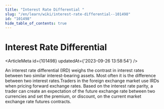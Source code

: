 ```yaml
---
title: "Interest Rate Differential "
slug: "/en/learn/wiki/interest-rate-differential--101498"
id: "101498"
hide_table_of_contents: true
---
```



# Interest Rate Differential 

<ArticleMeta id={101498} updatedAt={'2023-09-26 13:58:54'} />
<div className='border-solid border-b border-t-0 my-4 border-[var(--ifm-color-gray-300)]' />

An interest rate differential (IRD) weighs the contrast in interest rates between two similar interest-bearing assets. Most often it is the difference between two interest rates.Traders in the foreign exchange market use IRDs when pricing forward exchange rates. Based on the interest rate parity, a trader can create an expectation of the future exchange rate between two currencies and set the premium, or discount, on the current market exchange rate futures contracts.
